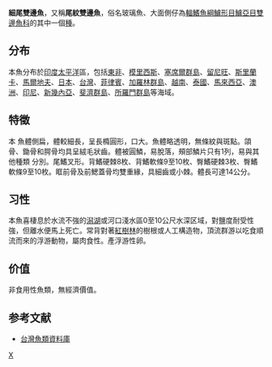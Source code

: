 {{Speciesbox 
| taxon = Ambassis urotaenia
| status = LC
| status_system = IUCN3.1
| authority = [[Bleeker|Bleeker]], 1852
| synonyms = *Ambassis lungi-Jordan & Seale, 1907
*Ambassis papuensis-Alleyne & Macleay, 1877
*Priopis lungi-Jordan & Seale, 1907
}}
'''細尾雙邊魚'''，又稱'''尾紋雙邊魚'''，俗名玻璃魚、大面側仔為[[輻鰭魚綱|輻鰭魚綱]][[鱸形目|鱸形目]][[鱸亞目|鱸亞目]][[雙邊魚科|雙邊魚科]]的其中一個[[種|種]]。

==分布==
本魚分布於[[印度|印度]][[太平洋|太平洋]]區，包括[[東非|東非]]、[[模里西斯|模里西斯]]、[[塞席爾群島|塞席爾群島]]、[[留尼旺|留尼旺]]、[[斯里蘭卡|斯里蘭卡]]、[[馬爾地夫|馬爾地夫]]、[[日本|日本]]、[[台灣|台灣]]、[[菲律賓|菲律賓]]、[[加羅林群島|加羅林群島]]、[[越南|越南]]、[[泰國|泰國]]、[[馬來西亞|馬來西亞]]、[[澳洲|澳洲]]、[[印尼|印尼]]、[[新幾內亞|新幾內亞]]、[[斐濟群島|斐濟群島]]、[[所羅門群島|所羅門群島]]等海域。

==特徵==
本 魚體側扁，體較細長，呈長橢圓形，口大。魚體略透明，無條紋與斑點。頜骨、鋤骨和腭骨均具呈絨毛狀齒。體被圓鱗，易脫落，頰部鱗片只有1列，易與其他種類 分別。尾鰭叉形。背鰭硬棘8枚、背鰭軟條9至10枚、臀鰭硬棘3枚、臀鰭軟條9至10枚。眶前骨及前鰓蓋骨均雙重緣，具細齒或小棘。體長可達14公分。

==习性==
本魚喜棲息於水流不強的[[潟湖|潟湖]]或河口淺水區0至10公尺水深区域，對鹽度耐受性強，但離水便馬上死亡。常背對著[[紅樹林|紅樹林]]的樹根或人工構造物，頂流群游以吃食順流而來的浮游動物，屬肉食性。產浮游性卵。

==价值==
非食用性魚類，無經濟價值。

==参考文献==
*[http://fishdb.sinica.edu.tw/ 台灣魚類資料庫] {{Wayback|url=http://fishdb.sinica.edu.tw/ |date=20160304193340 }}
{{Taxonbar|from=Q147666}}

[[Category:雙邊魚屬|X]]